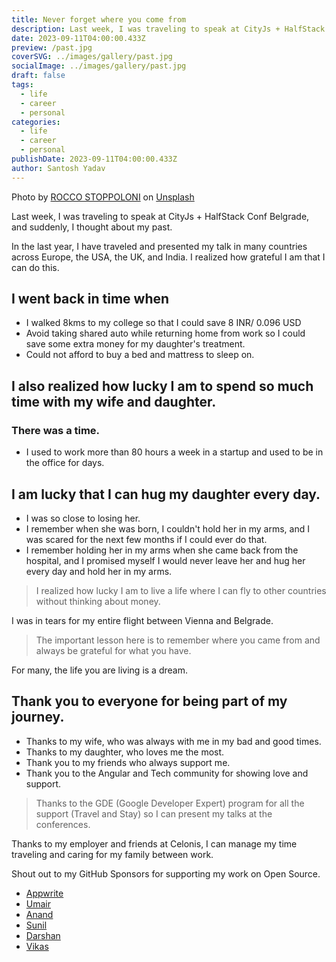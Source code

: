 ```yaml
---
title: Never forget where you come from
description: Last week, I was traveling to speak at CityJs + HalfStack Conf Belgrade, and suddenly, I thought about my past.
date: 2023-09-11T04:00:00.433Z
preview: /past.jpg
coverSVG: ../images/gallery/past.jpg
socialImage: ../images/gallery/past.jpg
draft: false
tags:
  - life
  - career
  - personal
categories:
  - life
  - career
  - personal
publishDate: 2023-09-11T04:00:00.433Z
author: Santosh Yadav
---
```


Photo by <a href="https://unsplash.com/@sstoppo?utm_source=unsplash&utm_medium=referral&utm_content=creditCopyText">ROCCO STOPPOLONI</a> on <a href="https://unsplash.com/photos/h6qnnmbkLBU?utm_source=unsplash&utm_medium=referral&utm_content=creditCopyText">Unsplash</a>
  
Last week, I was traveling to speak at CityJs + HalfStack Conf Belgrade, and suddenly, I thought about my past.

In the last year, I have traveled and presented my talk in many countries across Europe, the USA, the UK, and India. I realized how grateful I am that I can do this.

## I went back in time when 

- I walked 8kms to my college so that I could save 8 INR/ 0.096 USD
- Avoid taking shared auto while returning home from work so I could save some extra money for my daughter's treatment.
- Could not afford to buy a bed and mattress to sleep on.

## I also realized how lucky I am to spend so much time with my wife and daughter.

### There was a time. 
- I used to work more than 80 hours a week in a startup and used to be in the office for days.

## I am lucky that I can hug my daughter every day.
- I was so close to losing her. 
- I remember when she was born, I couldn't hold her in my arms, and I was scared for the next few months if I could ever do that.
- I remember holding her in my arms when she came back from the hospital, and I promised myself I would never leave her and hug her every day and hold her in my arms.

<BlogImage src={hiya} alt="Hiya after coming from hospital." />

> I realized how lucky I am to live a life where I can fly to other countries without thinking about money. 

I was in tears for my entire flight between Vienna and Belgrade.

> The important lesson here is to remember where you came from and always be grateful for what you have.

For many, the life you are living is a dream.

## Thank you to everyone for being part of my journey.

- Thanks to my wife, who was always with me in my bad and good times.
- Thanks to my daughter, who loves me the most.
- Thank you to my friends who always support me.
- Thank you to the Angular and Tech community for showing love and support.

> Thanks to the GDE (Google Developer Expert) program for all the support (Travel and Stay) so I can present my talks at the conferences.

Thanks to my employer and friends at Celonis, I can manage my time traveling and caring for my family between work.

Shout out to my GitHub Sponsors for supporting my work on Open Source.
- [Appwrite](https://appwrite.io)
- [Umair](https://twitter.com/_UmairHafeez_)
- [Anand](https://twitter.com/AnandChowdhary)
- [Sunil](https://twitter.com/sunil_designer)
- [Darshan](https://twitter.com/dr5hn)
- [Vikas](https://www.linkedin.com/in/vikas-srivastava-42a5356a/)